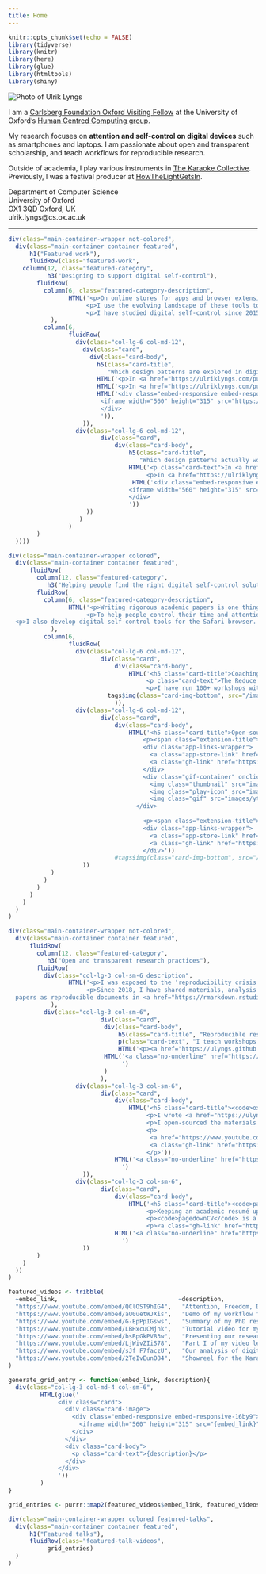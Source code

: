 ```yaml
---
title: Home
---
```


<script src="js/scripts.js"></script>


```r
knitr::opts_chunk$set(echo = FALSE)
library(tidyverse)
library(knitr)
library(here)
library(glue)
library(htmltools)
library(shiny)
```

<!-- personal -->
<div class="main-container container">
<div class="row">
:::{.col-lg-3 .col-md-6 .col-sm-12}
<img alt="Photo of Ulrik Lyngs" src="/images/grad_headshot3.jpeg" class="img-fluid featured-work-graphic"/>
:::

:::{.col-lg-6 .col-md-6 .col-sm-6}
I am a [Carlsberg Foundation Oxford Visiting Fellow](https://www.carlsbergfondet.dk/da/Forskningsaktiviteter/Bevillingsstatistik/Bevillingsoversigt/CF20_0678_Ulrik-Lyngs) at the University of Oxford's [Human Centred Computing group](https://hcc.cs.ox.ac.uk/).

My research focuses on **attention and self-control on digital devices** such as smartphones and laptops. I am passionate about open and transparent scholarship, and teach workflows for reproducible research.

Outside of academia, I play various instruments in [The Karaoke Collective](https://karaokecollective.com).
Previously, I was a festival producer at [HowTheLightGetsIn](https://howthelightgetsin.org).
:::

:::{.col-lg-3 .col-md-12 .col-sm-6}
<div class="contact-info">
<p>Department of Computer Science \
University of Oxford \
OX1 3QD Oxford, UK \
ulrik.lyngs@cs.ox.ac.uk</p>
<div class="link-wrapper">
<a href="https://github.com/ulyngs" class="git-link"><i class="fa fa-github fa-2x" aria-hidden="true"></i></a>
<a href="https://twitter.com/ulyngs" class="twitter-link"><i class="fa fa-twitter fa-2x"></i></a>
<a href="https://scholar.google.co.uk/citations?user=e8XDAzcAAAAJ&hl=en" class="scholar-link"><i class="ai ai-google-scholar ai-2x" aria-hidden="true"></i></a>
</div>
</div>
:::

</div>
<hr class="info-separator">
</div>  <!-- close main container -->

<!-- featured work -->


```r
div(class="main-container-wrapper not-colored",
  div(class="main-container container featured",
      h1("Featured work"),
      fluidRow(class="featured-work",
    column(12, class="featured-category",
           h3("Designing to support digital self-control"),
        fluidRow(
          column(6, class="featured-category-description",
                 HTML('<p>On online stores for apps and browser extensions, hundreds of apps and browser extensions promise to help us control our time and attention on smartphones and laptops. These \'digital self-control tools\' can block distractions, track device use, remind us of our intentions, gamify intended use, and more.</p>
                      <p>I use the evolving landscape of these tools to explore what good design that helps us stay in control of digital device use looks like. To understand why they work - and why there is a challenge in the first place - I use <a href="https://ulriklyngs.com/post/2019/04/30/367-tools-of-resistance-in-the-battle-for-online-attention/#the-psychology-behind-the-tools-1">psychological models of self-control</a>.</p>
                      <p>I have studied digital self-control since 2015, with a large number of wonderful collaborators including <a href="https://www.jesus.ox.ac.uk/about-jesus-college/our-community/people/nigel-shadbolt/">Sir Nigel Shadbolt</a> (who supervised my PhD), <a href="https://kailukoff.com/">Kai Lukoff</a>, <a href="https://petrslovak.com">Petr Slovák</a>, <a href="https://hip.cat/emax/">Max Van Kleek</a>, <a href="https://www.kasperhornbaek.dk">Kasper Hornbæk</a>, <a href="https://www.reubenbinns.com">Reuben Binns</a>, <a href="https://oaklab.org">Jakob Eg Larsen</a>, <a href="https://www.cs.ox.ac.uk/people/jun.zhao/">Jun Zhao</a>, <a href="http://michaelinzlicht.com">Michael Inzlicht</a>, <a href="https://sites.google.com/site/helenewilladsen/home">Helene Willadsen</a>, <a href="https://dmlevy.ischool.uw.edu">David Levy</a>, <a href="https://www.cs.ox.ac.uk/people/laura.csuka/">Laura Csuka</a>, <a href="https://www.cs.ox.ac.uk/people/claudine.tinsman/">Claudine Tinsman</a>, and <a href="https://www.cs.ox.ac.uk/people/lize.alberts/">Lize Alberts</a>.</p>')
            ),
          column(6,
                 fluidRow(
                   div(class="col-lg-6 col-md-12",
                     div(class="card",
                       div(class="card-body",
                         h5(class="card-title",
                            "Which design patterns are explored in digital self-control tools?"),
                         HTML('<p>In <a href="https://ulriklyngs.com/publications#applying_dual_systems_theory_to_digital_self_control_tools" class="card-link">Self-Control in Cyberspace</a> we reviewed design features in 376 tools, and used a dual systems model of self-control to analyse them (CHI\'19 <img src="/images/ribbon_xs.png" style="height: 1em;"> <em style="font-size:0.9em;">Honourable Mention Award</em>)</p>'),
                         HTML('<p>In <a href="https://ulriklyngs.com/publications#the_goldilocks_level_of_support_using_user_reviews_ratings_and_installation_numbers_to_investigate_digital_self_control_tools" class="card-link">The Goldilocks Level of Support</a> we analysed ~54,000 user reviews to understand how people use the tools, and what their key design challenges are (IJHCS, 2022)</p>'),
                         HTML('<div class="embed-responsive embed-responsive-16by9">
                          <iframe width="560" height="315" src="https://www.youtube.com/embed/kf-TwEo954s" frameborder="0" allowfullscreen></iframe>
                          </div>
                          ')),
                     )),
                   div(class="col-lg-6 col-md-12",
                          div(class="card",
                              div(class="card-body",
                                  h5(class="card-title",
                                     "Which design patterns actually work?"),
                                  HTML('<p class="card-text">In <a href="https://ulriklyngs.com/publications#switch_tube_a_proof_of_concept_system_introducing_adaptable_commitment_interfaces_as_a_tool_for_digital_wellbeing" class="card-link">SwitchTube</a>, we showed the value of letting people switch between a search-first and a recommendations-first interface on YouTube. (CHI\'23 <img src="/images/ribbon_xs.png" style="height: 1em;"> <em style="font-size:0.9em;">Honourable Mention Award</em>)</p>
                                       <p>In <a href="https://ulriklyngs.com/publications#evaluating_design_interventions_for_self_control_on_facebook" class="card-link">“I Just Want to Hack Myself to Not Get Distracted”</a>, we tested the effects of removing the newsfeed or adding goal reminders on Facebook (CHI\'20)</p><br><br>'),
                                   HTML('<div class="embed-responsive embed-responsive-16by9">
                                  <iframe width="560" height="315" src="https://www.youtube.com/embed/zj9I-2gjths" frameborder="0" allowfullscreen></iframe>
                                  </div>
                                  '))
                      ))
                    )
                 )
        )
  ))))

div(class="main-container-wrapper colored",
  div(class="main-container container featured",
      fluidRow(
        column(12, class="featured-category",
           h3("Helping people find the right digital self-control solutions"),
        fluidRow(
          column(6, class="featured-category-description",
                 HTML('<p>Writing rigorous academic papers is one thing. But what should a person who just wants to find effective solutions <em>do</em>? Academics don\'t usually provide concrete advice, nor make the tools they build publicly available.</p>
                      <p>To help people control their time and attention on digital devices, I run the \'Reduce Digital Distraction\' workshop. I developed the workshop with the incredible Maureen Freed, who formerly was Deputy Head of Counselling at the University of Oxford.</p>
  <p>I also develop digital self-control tools for the Safari browser. I originally did this for my personal use, but have shared the apps on the Apple App store and made the code open source.</p>')
            ),
          column(6,
                 fluidRow(
                   div(class="col-lg-6 col-md-12",
                          div(class="card",
                              div(class="card-body",
                                  HTML('<h5 class="card-title">Coaching interventions for digital self-control</h5>
                                       <p class="card-text">The Reduce Digital Distraction (ReDD) workshop helps people reflect on their challenges and goals, find the right digital self-control tools to help, and get the support they need to apply them.</p>
                                       <p>I have run 100+ workshops with 800+ participants at universities and high schools in the UK, Denmark, and Thailand.</p>')),
                            tags$img(class="card-img-bottom", src="/images/redd-workshop/redd-logo-rect-small.jpg")
                              )),
                   div(class="col-lg-6 col-md-12",
                          div(class="card",
                              div(class="card-body",
                                  HTML('<h5 class="card-title">Open-source self-control tools for Safari</h5>
                                      <p><span class="extension-title">"No Distractions" for YouTube</span> lets you hide distractions on YouTube, and set a delay time and motivational message before you can change the settings.</p>
                                      <div class="app-links-wrapper">
                                        <a class="app-store-link" href="https://apps.apple.com/app/no-distractions-for-youtube/id1482507016"><img src="images/appstore.svg"></img></a>
                                        <a class="gh-link" href="https://github.com/ulyngs/open-source-no-distractions-for-youtube"><i class="fa fa-github fa-2x"></i></a>
                                      </div>
                                      <div class="gif-container" onclick="playGif(this)">
                                        <img class="thumbnail" src="images/yt-demo.jpg" alt="Thumbnail">
                                        <img class="play-icon" src="images/play-icon.svg" alt="Play">
                                        <img class="gif" src="images/yt-demo.gif" alt="Demonstration of a Safari extension that allows you to hide specific elements of the user interface." style="display:none;">
                                    </div>
                                      
                                      <p><span class="extension-title">MindShield</span> is a more general solution that lets you hide distractions on YouTube, Facebook, Twitter, Instagram, LinkedIn, and Google search.</p>
                                      <div class="app-links-wrapper">
                                        <a class="app-store-link" href="https://apps.apple.com/gb/app/mindshield/id1660218371"><img src="images/appstore.svg"></img></a>
                                        <a class="gh-link" href="https://github.com/ulyngs/mindshield-open-source"><i class="fa fa-github fa-2x"></i></a>
                                      </div>'))
                              #tags$img(class="card-img-bottom", src="/images/safari-ext-logos.png")
                     ))
            )
          )
        )
      )
    )
  )
)

div(class="main-container-wrapper not-colored",
  div(class="main-container container featured",
      fluidRow(
        column(12, class="featured-category",
           h3("Open and transparent research practices"),
        fluidRow(
          div(class="col-lg-3 col-sm-6 description",
                 HTML('<p>I was exposed to the ‘reproducibility crisis’ early on when I studied psychology. It made me passionate about open, transparent, and reproducible research practices.</p> 
                      <p>Since 2018, I have shared materials, analysis scripts, and data for all my first-authored work, and written my
  papers as reproducible documents in <a href="https://rmarkdown.rstudio.com">R Markdown</a> or <a href="https://quarto.org">Quarto</a>. I also teach open research practices and develop related open-source tools.</p>')
            ),
          div(class="col-lg-3 col-sm-6",
                          div(class="card",
                           div(class="card-body",
                               h5(class="card-title", "Reproducible research with R Markdown and Quarto"),
                               p(class="card-text", "I teach workshops on best practices in reproducible research with literate programming."),
                               HTML('<p><a href="https://ulyngs.github.io/rmarkdown-workshop/">Example course slides</a></p>')),
                           HTML('<a class="no-underline" href="https://ulyngs.github.io/rmarkdown-workshop/"><img class="card-img-bottom" src="/images/rmd-workshop_small.jpg"></a>
                                ')
                           )
                          ),
                   div(class="col-lg-3 col-sm-6",
                          div(class="card",
                              div(class="card-body",
                                  HTML('<h5 class="card-title"><code>oxforddown</code><br>Oxford University Thesis Template for R Markdown</h5>
                                       <p>I wrote <a href="https://ulyngs.github.io/phd-thesis/">my PhD thesis</a> as a reproducible R Markdown document, formatted with a traditional Oxford University LaTeX template.</p>
                                       <p>I open-sourced the materials I created for this, which have since been used by hundreds of students across the world.</p>
                                       <p>
                                        <a href="https://www.youtube.com/playlist?list=PLkIUogDmN_nA6f3UJ0tWHlxGITUjbuldE">Video tutorials</a>
                                        <a class="gh-link" href="https://github.com/ulyngs/oxforddown"><i class="fa fa-github fa-2x"></i></a>
                                       </p>')),
                              HTML('<a class="no-underline" href="https://github.com/ulyngs/oxforddown"><img class="card-img-bottom" src="/images/oxforddown_compiled_pdf_small.jpg"></a>
                                ')
                     )),
                   div(class="col-lg-3 col-sm-6",
                          div(class="card",
                              div(class="card-body",
                                  HTML('<h5 class="card-title"><code>pagedownCV</code><br>Dynamic CV generation with R Markdown</h5>
                                       <p>Keeping an academic resumé updated is tedious and error-prone.</p>
                                       <p><code>pagedownCV</code> is a set of R Markdown templates I created to automatically generate CVs in different formats based on entries kept in a spreadsheet.</p>
                                       <p><a class="gh-link" href="https://github.com/ulyngs/pagedownCV"><i class="fa fa-github fa-2x"></i></a></p>')),
                              HTML('<a class="no-underline" href="https://github.com/ulyngs/pagedownCV"><img class="card-img-bottom" src="/images/cv-formats.jpg"></a>
                                ')
                     ))
        )
    )
  ))
)

```


```r
featured_videos <- tribble(
  ~embed_link,                                  ~description,
  "https://www.youtube.com/embed/QClOST9hIG4",   "Attention, Freedom, Digital Addiction and Dating Apps @ Barnes Philosophy Club, London 2023",
  "https://www.youtube.com/embed/aU0uetWJXis",   "Demo of my workflow for reproducible papers with R Markdown @ Reproducible Research Oxford, 2021",
  "https://www.youtube.com/embed/G-EpPpIGsws",   "Summary of my PhD research @ the '3 Minute Thesis' competition, 2021",
  "https://www.youtube.com/embed/LBHxcuCMjnk",   "Tutorial video for my 'oxforddown' template for thesis writing with R Markdown, 2021",
  "https://www.youtube.com/embed/bsBpGkPV83w",   "Presenting our research on design interventions for self-control on Facebook @ CHI 2020",
  "https://www.youtube.com/embed/LjWivZIiS78",   "Part I of my video lecture series on computational text analysis @ Oxford Centre for Hindu Studies, 2020",
  "https://www.youtube.com/embed/sJf_F7faczU",   "Our analysis of digital self-control tools on the Google Play, Chrome Web, and Apple App stores @ CHI 2019",
  "https://www.youtube.com/embed/2TeIvEunO84",   "Showreel for the Karaoke Collective. Drop me a line if you want to book us :)"
)

generate_grid_entry <- function(embed_link, description){
  div(class="col-lg-3 col-md-4 col-sm-6",
         HTML(glue('
              <div class="card">
                <div class="card-image">
                  <div class="embed-responsive embed-responsive-16by9">
                    <iframe width="560" height="315" src="{embed_link}" frameborder="0" allowfullscreen></iframe>
                  </div>
                </div>
                <div class="card-body">
                  <p class="card-text">{description}</p>
                </div>
              </div>
              '))
         )
}

grid_entries <- purrr::map2(featured_videos$embed_link, featured_videos$description, generate_grid_entry)

div(class="main-container-wrapper colored featured-talks",
  div(class="main-container container featured",
      h1("Featured talks"),
      fluidRow(class="featured-talk-videos",
           grid_entries)
  )
)
```

